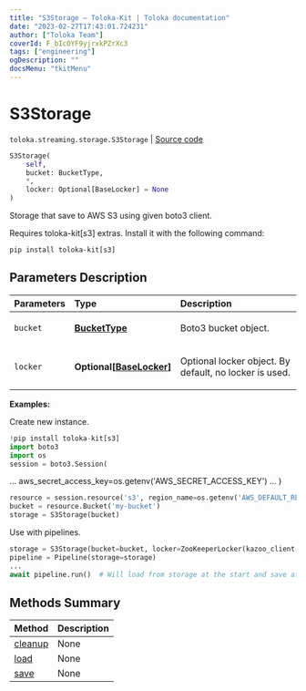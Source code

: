 ```yaml
---
title: "S3Storage — Toloka-Kit | Toloka documentation"
date: "2023-02-27T17:43:01.724231"
author: ["Toloka Team"]
coverId: F_bIcOYF9yjrxkPZrXc3
tags: ["engineering"]
ogDescription: ""
docsMenu: "tkitMenu"
---
```


# S3Storage
`toloka.streaming.storage.S3Storage` | [Source code](https://github.com/Toloka/toloka-kit/blob/v1.1.4/src/streaming/storage.py#L158)

```python
S3Storage(
    self,
    bucket: BucketType,
    *,
    locker: Optional[BaseLocker] = None
)
```

Storage that save to AWS S3 using given boto3 client.

<Note mode="warning" title="Warning">

Requires toloka-kit[s3] extras. Install it with the following command:

```shell
pip install toloka-kit[s3]
```

</Note>

## Parameters Description

| Parameters | Type | Description |
| :----------| :----| :-----------|
`bucket`|**[BucketType](/docs/toloka-kit/reference/toloka.streaming.storage.BucketType)**|<p>Boto3 bucket object.</p>
`locker`|**Optional\[[BaseLocker](/docs/toloka-kit/reference/toloka.streaming.locker.BaseLocker)\]**|<p>Optional locker object. By default, no locker is used.</p>

**Examples:**

Create new instance.

```python
!pip install toloka-kit[s3]
import boto3
import os
session = boto3.Session(
```
...     aws_secret_access_key=os.getenv('AWS_SECRET_ACCESS_KEY')
... )
```python
resource = session.resource('s3', region_name=os.getenv('AWS_DEFAULT_REGION', 'us-east-2'))
bucket = resource.Bucket('my-bucket')
storage = S3Storage(bucket)
```

Use with pipelines.

```python
storage = S3Storage(bucket=bucket, locker=ZooKeeperLocker(kazoo_client, '/lock-dir'))
pipeline = Pipeline(storage=storage)
...
await pipeline.run()  # Will load from storage at the start and save after each iteration.
```
## Methods Summary

| Method | Description |
| :------| :-----------|
[cleanup](/docs/toloka-kit/reference/toloka.streaming.storage.S3Storage.cleanup)| None
[load](/docs/toloka-kit/reference/toloka.streaming.storage.S3Storage.load)| None
[save](/docs/toloka-kit/reference/toloka.streaming.storage.S3Storage.save)| None